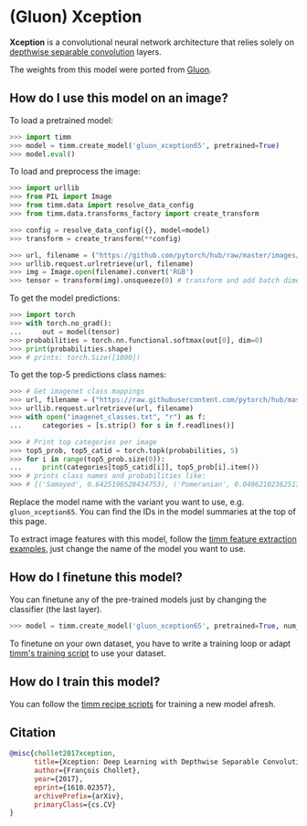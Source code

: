 # (Gluon) Xception

**Xception** is a convolutional neural network architecture that relies solely on [depthwise separable convolution](https://paperswithcode.com/method/depthwise-separable-convolution) layers.

The weights from this model were ported from [Gluon](https://cv.gluon.ai/model_zoo/classification.html).

## How do I use this model on an image?

To load a pretrained model:

```py
>>> import timm
>>> model = timm.create_model('gluon_xception65', pretrained=True)
>>> model.eval()
```

To load and preprocess the image:

```py 
>>> import urllib
>>> from PIL import Image
>>> from timm.data import resolve_data_config
>>> from timm.data.transforms_factory import create_transform

>>> config = resolve_data_config({}, model=model)
>>> transform = create_transform(**config)

>>> url, filename = ("https://github.com/pytorch/hub/raw/master/images/dog.jpg", "dog.jpg")
>>> urllib.request.urlretrieve(url, filename)
>>> img = Image.open(filename).convert('RGB')
>>> tensor = transform(img).unsqueeze(0) # transform and add batch dimension
```

To get the model predictions:

```py
>>> import torch
>>> with torch.no_grad():
...     out = model(tensor)
>>> probabilities = torch.nn.functional.softmax(out[0], dim=0)
>>> print(probabilities.shape)
>>> # prints: torch.Size([1000])
```

To get the top-5 predictions class names:

```py
>>> # Get imagenet class mappings
>>> url, filename = ("https://raw.githubusercontent.com/pytorch/hub/master/imagenet_classes.txt", "imagenet_classes.txt")
>>> urllib.request.urlretrieve(url, filename) 
>>> with open("imagenet_classes.txt", "r") as f:
...     categories = [s.strip() for s in f.readlines()]

>>> # Print top categories per image
>>> top5_prob, top5_catid = torch.topk(probabilities, 5)
>>> for i in range(top5_prob.size(0)):
...     print(categories[top5_catid[i]], top5_prob[i].item())
>>> # prints class names and probabilities like:
>>> # [('Samoyed', 0.6425196528434753), ('Pomeranian', 0.04062102362513542), ('keeshond', 0.03186424449086189), ('white wolf', 0.01739676296710968), ('Eskimo dog', 0.011717947199940681)]
```

Replace the model name with the variant you want to use, e.g. `gluon_xception65`. You can find the IDs in the model summaries at the top of this page.

To extract image features with this model, follow the [timm feature extraction examples](https://rwightman.github.io/pytorch-image-models/feature_extraction/), just change the name of the model you want to use.

## How do I finetune this model?

You can finetune any of the pre-trained models just by changing the classifier (the last layer).

```py
>>> model = timm.create_model('gluon_xception65', pretrained=True, num_classes=NUM_FINETUNE_CLASSES)
```
To finetune on your own dataset, you have to write a training loop or adapt [timm's training
script](https://github.com/rwightman/pytorch-image-models/blob/master/train.py) to use your dataset.

## How do I train this model?

You can follow the [timm recipe scripts](scripts) for training a new model afresh.

## Citation

```BibTeX
@misc{chollet2017xception,
      title={Xception: Deep Learning with Depthwise Separable Convolutions}, 
      author={François Chollet},
      year={2017},
      eprint={1610.02357},
      archivePrefix={arXiv},
      primaryClass={cs.CV}
}
```

<!--
Type: model-index
Collections:
- Name: Gloun Xception
  Paper:
    Title: 'Xception: Deep Learning with Depthwise Separable Convolutions'
    URL: https://paperswithcode.com/paper/xception-deep-learning-with-depthwise
Models:
- Name: gluon_xception65
  In Collection: Gloun Xception
  Metadata:
    FLOPs: 17594889728
    Parameters: 39920000
    File Size: 160551306
    Architecture:
    - 1x1 Convolution
    - Convolution
    - Dense Connections
    - Depthwise Separable Convolution
    - Global Average Pooling
    - Max Pooling
    - ReLU
    - Residual Connection
    - Softmax
    Tasks:
    - Image Classification
    Training Data:
    - ImageNet
    ID: gluon_xception65
    Crop Pct: '0.903'
    Image Size: '299'
    Interpolation: bicubic
  Code: https://github.com/rwightman/pytorch-image-models/blob/d8e69206be253892b2956341fea09fdebfaae4e3/timm/models/gluon_xception.py#L241
  Weights: https://github.com/rwightman/pytorch-image-models/releases/download/v0.1-weights/gluon_xception-7015a15c.pth
  Results:
  - Task: Image Classification
    Dataset: ImageNet
    Metrics:
      Top 1 Accuracy: 79.7%
      Top 5 Accuracy: 94.87%
-->